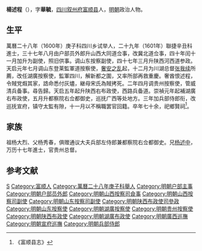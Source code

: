 '''楊述程'''（{{bd|？||？|catIdx=}}），字'''華毓'''，[[四川|四川]][[叙州府|叙州府]][[富顺县|富顺县]]人，[[明朝|明朝]]政治人物。

== 生平 ==
萬曆二十八年（1600年）庚子科四川乡试举人，二十九年（1601年）聯捷辛丑科進士，三十七年八月由户部员外郎升山西大同道佥事，改冀北道佥事，四十年闰十一月加升为副使，照旧供事。调山东按察副使，四十七年三月升陕西河西道参政。天启元年七月调山东登莱監軍道按察使，[[奢安之乱|奢安之乱]]起，十二月为川湖总督[[张我续|张我续]]所薦，改任湖廣按察使，監軍四川，解新都之圍，又率所部再救重慶。奢酋恨述程，令賊党煆其家，誥命悉付灰燼，継母宋氏為賊拷死。二年四月调贵州按察使，管威清兵备事。尋告歸。天启五年起升陕西右布政使，西路兵备道。崇禎元年起補湖廣右布政使，五月升都察院右佥都御史，巡抚广西等处地方。三年加兵部侍郎衔，改巡抚宣府，镇守太監有隙，十一月以不稱職罢官回籍。卒年七十余，祀鄉賢祠<ref>《富顺县志》</ref>。

== 家族 ==
祖杨大烈、父杨秀春，俱赠通议大夫兵部左侍郎兼都察院右佥都御史。兄[[杨述中|杨述中]]，万历十七年進士，官贵州总督。

==参考文献==
{{reflist}}

{{萬曆二十九年辛丑科殿試金榜}}

{{Authority control}}

{{DEFAULTSORT:}}
[[Category:楊姓|S]]
[[Category:富顺人|Category:富顺人]]
[[Category:萬曆二十八年庚子科舉人|Category:萬曆二十八年庚子科舉人]]
[[Category:明朝户部主事|Category:明朝户部主事]]
[[Category:明朝户部员外郎|Category:明朝户部员外郎]]
[[Category:明朝山西按察司僉事|Category:明朝山西按察司僉事]]
[[Category:明朝山西按察司副使|Category:明朝山西按察司副使]]
[[Category:明朝山东按察司副使|Category:明朝山东按察司副使]]
[[Category:明朝陕西布政使司參政|Category:明朝陕西布政使司參政]]
[[Category:明朝山东按察使|Category:明朝山东按察使]]
[[Category:明朝湖廣按察使|Category:明朝湖廣按察使]]
[[Category:明朝贵州按察使|Category:明朝贵州按察使]]
[[Category:明朝陕西布政使|Category:明朝陕西布政使]]
[[Category:明朝湖廣布政使|Category:明朝湖廣布政使]]
[[Category:明朝廣西巡撫|Category:明朝廣西巡撫]]
[[Category:明朝宣府巡撫|Category:明朝宣府巡撫]]
[[Category:明朝兵部侍郎|Category:明朝兵部侍郎]]